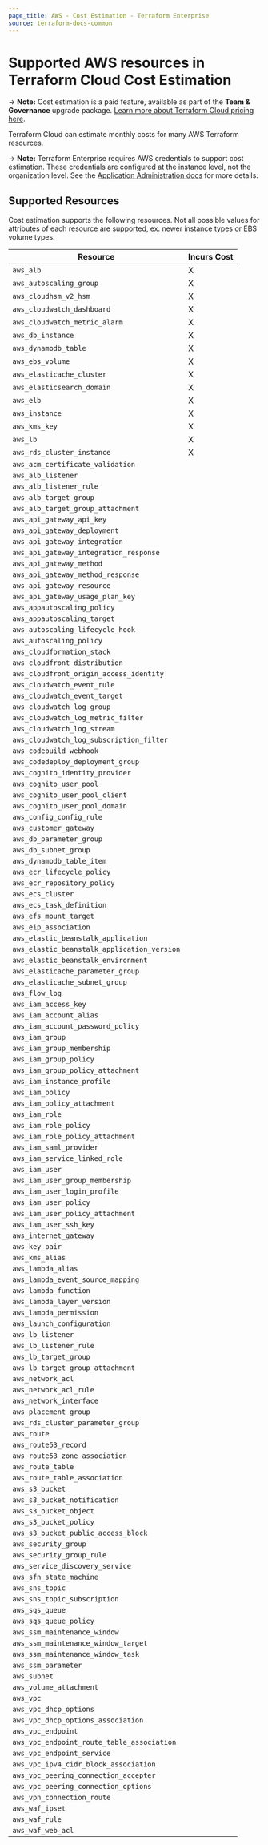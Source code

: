 ```yaml
---
page_title: AWS - Cost Estimation - Terraform Enterprise
source: terraform-docs-common
---
```


# Supported AWS resources in Terraform Cloud Cost Estimation

-> **Note:** Cost estimation is a paid feature, available as part of the **Team & Governance** upgrade package. [Learn more about Terraform Cloud pricing here](https://www.hashicorp.com/products/terraform/pricing).

Terraform Cloud can estimate monthly costs for many AWS Terraform resources.

-> **Note:** Terraform Enterprise requires AWS credentials to support cost estimation. These credentials are configured at the instance level, not the organization level. See the [Application Administration docs](/enterprise/admin/application/integration) for more details.

## Supported Resources

Cost estimation supports the following resources. Not all possible values for attributes of each resource are supported, ex. newer instance types or EBS volume types.

| Resource                                    | Incurs Cost |
| ------------------------------------------- | ----------- |
| `aws_alb`                                   | X           |
| `aws_autoscaling_group`                     | X           |
| `aws_cloudhsm_v2_hsm`                       | X           |
| `aws_cloudwatch_dashboard`                  | X           |
| `aws_cloudwatch_metric_alarm`               | X           |
| `aws_db_instance`                           | X           |
| `aws_dynamodb_table`                        | X           |
| `aws_ebs_volume`                            | X           |
| `aws_elasticache_cluster`                   | X           |
| `aws_elasticsearch_domain`                  | X           |
| `aws_elb`                                   | X           |
| `aws_instance`                              | X           |
| `aws_kms_key`                               | X           |
| `aws_lb`                                    | X           |
| `aws_rds_cluster_instance`                  | X           |
| `aws_acm_certificate_validation`            |             |
| `aws_alb_listener`                          |             |
| `aws_alb_listener_rule`                     |             |
| `aws_alb_target_group`                      |             |
| `aws_alb_target_group_attachment`           |             |
| `aws_api_gateway_api_key`                   |             |
| `aws_api_gateway_deployment`                |             |
| `aws_api_gateway_integration`               |             |
| `aws_api_gateway_integration_response`      |             |
| `aws_api_gateway_method`                    |             |
| `aws_api_gateway_method_response`           |             |
| `aws_api_gateway_resource`                  |             |
| `aws_api_gateway_usage_plan_key`            |             |
| `aws_appautoscaling_policy`                 |             |
| `aws_appautoscaling_target`                 |             |
| `aws_autoscaling_lifecycle_hook`            |             |
| `aws_autoscaling_policy`                    |             |
| `aws_cloudformation_stack`                  |             |
| `aws_cloudfront_distribution`               |             |
| `aws_cloudfront_origin_access_identity`     |             |
| `aws_cloudwatch_event_rule`                 |             |
| `aws_cloudwatch_event_target`               |             |
| `aws_cloudwatch_log_group`                  |             |
| `aws_cloudwatch_log_metric_filter`          |             |
| `aws_cloudwatch_log_stream`                 |             |
| `aws_cloudwatch_log_subscription_filter`    |             |
| `aws_codebuild_webhook`                     |             |
| `aws_codedeploy_deployment_group`           |             |
| `aws_cognito_identity_provider`             |             |
| `aws_cognito_user_pool`                     |             |
| `aws_cognito_user_pool_client`              |             |
| `aws_cognito_user_pool_domain`              |             |
| `aws_config_config_rule`                    |             |
| `aws_customer_gateway`                      |             |
| `aws_db_parameter_group`                    |             |
| `aws_db_subnet_group`                       |             |
| `aws_dynamodb_table_item`                   |             |
| `aws_ecr_lifecycle_policy`                  |             |
| `aws_ecr_repository_policy`                 |             |
| `aws_ecs_cluster`                           |             |
| `aws_ecs_task_definition`                   |             |
| `aws_efs_mount_target`                      |             |
| `aws_eip_association`                       |             |
| `aws_elastic_beanstalk_application`         |             |
| `aws_elastic_beanstalk_application_version` |             |
| `aws_elastic_beanstalk_environment`         |             |
| `aws_elasticache_parameter_group`           |             |
| `aws_elasticache_subnet_group`              |             |
| `aws_flow_log`                              |             |
| `aws_iam_access_key`                        |             |
| `aws_iam_account_alias`                     |             |
| `aws_iam_account_password_policy`           |             |
| `aws_iam_group`                             |             |
| `aws_iam_group_membership`                  |             |
| `aws_iam_group_policy`                      |             |
| `aws_iam_group_policy_attachment`           |             |
| `aws_iam_instance_profile`                  |             |
| `aws_iam_policy`                            |             |
| `aws_iam_policy_attachment`                 |             |
| `aws_iam_role`                              |             |
| `aws_iam_role_policy`                       |             |
| `aws_iam_role_policy_attachment`            |             |
| `aws_iam_saml_provider`                     |             |
| `aws_iam_service_linked_role`               |             |
| `aws_iam_user`                              |             |
| `aws_iam_user_group_membership`             |             |
| `aws_iam_user_login_profile`                |             |
| `aws_iam_user_policy`                       |             |
| `aws_iam_user_policy_attachment`            |             |
| `aws_iam_user_ssh_key`                      |             |
| `aws_internet_gateway`                      |             |
| `aws_key_pair`                              |             |
| `aws_kms_alias`                             |             |
| `aws_lambda_alias`                          |             |
| `aws_lambda_event_source_mapping`           |             |
| `aws_lambda_function`                       |             |
| `aws_lambda_layer_version`                  |             |
| `aws_lambda_permission`                     |             |
| `aws_launch_configuration`                  |             |
| `aws_lb_listener`                           |             |
| `aws_lb_listener_rule`                      |             |
| `aws_lb_target_group`                       |             |
| `aws_lb_target_group_attachment`            |             |
| `aws_network_acl`                           |             |
| `aws_network_acl_rule`                      |             |
| `aws_network_interface`                     |             |
| `aws_placement_group`                       |             |
| `aws_rds_cluster_parameter_group`           |             |
| `aws_route`                                 |             |
| `aws_route53_record`                        |             |
| `aws_route53_zone_association`              |             |
| `aws_route_table`                           |             |
| `aws_route_table_association`               |             |
| `aws_s3_bucket`                             |             |
| `aws_s3_bucket_notification`                |             |
| `aws_s3_bucket_object`                      |             |
| `aws_s3_bucket_policy`                      |             |
| `aws_s3_bucket_public_access_block`         |             |
| `aws_security_group`                        |             |
| `aws_security_group_rule`                   |             |
| `aws_service_discovery_service`             |             |
| `aws_sfn_state_machine`                     |             |
| `aws_sns_topic`                             |             |
| `aws_sns_topic_subscription`                |             |
| `aws_sqs_queue`                             |             |
| `aws_sqs_queue_policy`                      |             |
| `aws_ssm_maintenance_window`                |             |
| `aws_ssm_maintenance_window_target`         |             |
| `aws_ssm_maintenance_window_task`           |             |
| `aws_ssm_parameter`                         |             |
| `aws_subnet`                                |             |
| `aws_volume_attachment`                     |             |
| `aws_vpc`                                   |             |
| `aws_vpc_dhcp_options`                      |             |
| `aws_vpc_dhcp_options_association`          |             |
| `aws_vpc_endpoint`                          |             |
| `aws_vpc_endpoint_route_table_association`  |             |
| `aws_vpc_endpoint_service`                  |             |
| `aws_vpc_ipv4_cidr_block_association`       |             |
| `aws_vpc_peering_connection_accepter`       |             |
| `aws_vpc_peering_connection_options`        |             |
| `aws_vpn_connection_route`                  |             |
| `aws_waf_ipset`                             |             |
| `aws_waf_rule`                              |             |
| `aws_waf_web_acl`                           |             |
